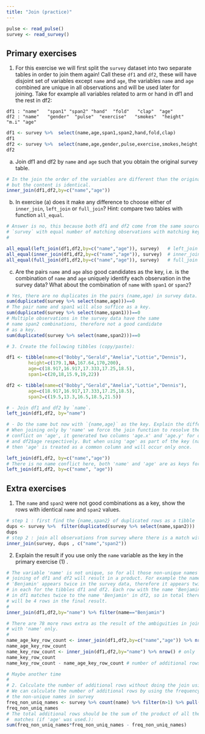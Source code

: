 ```yaml
---
title: "Join (practice)"
---
```


```r
pulse <- read_pulse() 
survey <- read_survey()
```

## Primary exercises

1. For this exercise we will first split  the `survey` dataset into two separate tables 
in order to join them again! Call these `df1` and `df2`, these will have disjoint set of 
variables except `name` and `age`, the variables `name` and `age` combined are unique in 
all observations and will be used later for joining. Take for example all variables related 
to arm or hand in df1 and the rest in df2:

```
df1 : "name"   "span1" "span2" "hand"  "fold"   "clap"  "age"
df2 : "name"   "gender"  "pulse"  "exercise"   "smokes"  "height" "m.i" "age"
```

```r
df1 <- survey %>%  select(name,age,span1,span2,hand,fold,clap)
df1
df2 <- survey %>%  select(name,age,gender,pulse,exercise,smokes,height,m.i)
df2
```

a. Join df1 and df2 by `name` and `age` such that you obtain the original survey table. 

```r
# In the join the order of the variables are different than the original survey tibble 
# but the content is identical.
inner_join(df1,df2,by=c("name","age"))
```

b. In exercise (a) does it make any difference to choose either of `inner_join`, `left_join` or `full_join`? Hint: compare two tables with function `all_equal`.       

```r
# Answer is no, this because both df1 and df2 come from the same source 
# `survey` with equal number of matching observations with matching keys. 
#

all_equal(left_join(df1,df2,by=c("name","age")), survey)   # left_join
all_equal(inner_join(df1,df2,by=c("name","age")), survey)  # inner_join
all_equal(full_join(df1,df2,by=c("name","age")), survey)   # full_join
```

c. Are the pairs `name` and `age`  also good candidates as the key, i.e. is the combination of `name` and `age` uniquely identify each observation in the survey data? What about the combination of `name` with `span1` or `span2`? 

```r
# Yes, there are no duplicates in the pairs (name,age) in survey data.
sum(duplicated(survey %>% select(name,age)))==0
# The pair name and span1 will also suffice as a key.
sum(duplicated(survey %>% select(name,span1)))==0
# Multiple observations in the survey data have the same 
# name span2 combinations, therefore not a good candidate 
# as a key.
sum(duplicated(survey %>% select(name,span2)))==0
```


<!--  removed exercise 3 -->


```r
# 3. Create the following tibbles (copy/paste):

df1 <- tibble(name=c("Bobby","Gerald","Amelia","Lottie","Dennis"),
        height=c(179.1,NA,167.64,170,200), 
        age=c(18.917,16.917,17.333,17.25,18.5),
        span1=c(20,18,15.9,19,22))

df2 <- tibble(name=c("Bobby","Gerald","Amelia","Lottie","Dennis"),
        age=c(18.917,16.917,17.333,17.25,18.5),
        span2=c(19.5,13.3,16.5,18.5,21.5))

# - Join df1 and df2 by `name`. 
left_join(df1,df2, by="name")

# - Do the same but now with `{name,age}` as the key. Explain the difference.
# When joining only by 'name' we force the join function to resolve the name 
# conflict on 'age', it generated two columns 'age.x' and 'age.y' for df1$age 
# and df2$age respectively. But when using 'age' as part of the key (name,age) 
# then 'age' is treated as a common column and will occur only once.

left_join(df1,df2, by=c("name","age"))
# There is no name conflict here, both 'name' and 'age' are as keys for joining and all other variables have unique names. 
left_join(df1,df2, by=c("name", "age"))

```
  
## Extra exercises

1. The `name` and `span2` were not good combinations as a key, show the rows with identical 
 `name` and `span2` values.
 
```r
# step 1 : first find the {name,span2} of duplicated rows as a tibble
dups <- survey %>%  filter(duplicated(survey %>% select(name,span2)))  %>% select(name,span2) 
dups
# step 2 : join all observations from survey where there is a match with {name,span2} in dups
inner_join(survey, dups , c("name","span2")) 
```
 


2. Explain the result if you  use only the `name` variable as the key in the primary exercise (1) .

```r
# The variable 'name' is not unique, so for all those non-unique names the 
# joining of df1 and df2 will result in a product. For example the name 
# 'Benjamin' appears twice in the survey data, therefore it appears twice
# in each for the tibbles df1 and df2. Each row with the name 'Benjamin' 
# in df1 matches twice to the name 'Benjamin' in df2, so in total there 
# will be 4 rows in the final result.
# 
inner_join(df1,df2,by="name") %>% filter(name=="Benjamin")

# There are 78 more rows extra as the result of the ambiguities in joining
# with 'name' only. 
#
name_age_key_row_count <- inner_join(df1,df2,by=c("name","age")) %>% nrow() # 'name' and 'age' as the key
name_age_key_row_count
name_key_row_count <- inner_join(df1,df2,by="name") %>% nrow() # only 'name' as the key
name_key_row_count
name_key_row_count - name_age_key_row_count # number of additional rows due to non-unique key 'name'
```

```r
# Maybe another time 
#
# 2. Calculate the number of additional rows without doing the join using the column `name` only.   
# We can calculate the number of additional rows by using the frequency of 
# the non-unique names in survey 
freq_non_uniq_names <- survey %>% count(name) %>% filter(n>1) %>% pull(n)
freq_non_uniq_names
# The total additional rows should be the sum of the product of all the these frequencies minus the correct 
#  matches (if 'age' was used.):
sum(freq_non_uniq_names*freq_non_uniq_names - freq_non_uniq_names) 
```

